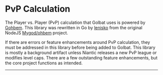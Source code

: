 
# PvP Calculation

The Player vs. Player (PvP) calculation that Golbat uses is powered by [Gohbem](https://github.com/UnownHash/gohbem). This library was rewritten in Go by [lenisko](https://github.com/lenisko) from the original NodeJS [Mygod/ohbem](https://github.com/Mygod/ohbem) project.

If there are errors or feature enhancements around PvP calculation, they must be addressed in this library before being added to Golbat. This library is mostly a background artifact unless Niantic releases a new PvP league or modifies level caps. There are a few outstanding feature enhancements, but the core project functions as intended.

---

<SourceLink
  git_href="https://github.com/UnownHash/gohbem"
  docs_href="https://pkg.go.dev/github.com/UnownHash/gohbem"
/>
